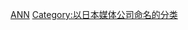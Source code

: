 {{catmore}}
{{Commons cat|TV Asahi Network}}
{{ANN}}

[[Category:日本地面電視|ANN]]
[[Category:以日本媒体公司命名的分类|Category:以日本媒体公司命名的分类]]